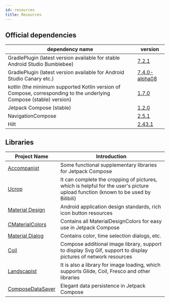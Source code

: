 ```yaml
---
id: resources
title: Resources
---
```


## Official dependencies

|dependency name|version|
|------|-----|
|GradlePlugin (latest version available for stable Android Studio Bumblebee)|[7.2.1](https://mvnrepository.com/artifact/com.android.tools.build/gradle?repo=google)|
|GradlePlugin (latest version available for Android Studio Canary etc.)|[7.4.0-alpha08](https://mvnrepository.com/artifact/com.android.tools.build/gradle?repo=google)|
|kotlin (the minimum supported Kotlin version of Compose, corresponding to the underlying Compose (stable) version) |[1.7.0](https://developer.android.google.cn/jetpack/androidx/releases/compose-kotlin) |
|Jetpack Compose (stable)|[1.2.0](https://developer.android.com/jetpack/androidx/releases/compose)|
|NavigationCompose|[2.5.1](https://developer.android.com/jetpack/androidx/releases/navigation)|
|Hilt|[2.43.1](https://mvnrepository.com/artifact/com.google.dagger/hilt-android)|

## Libraries

| Project Name | Introduction |
| -------|------|
|[Accompanist](https://github.com/google/accompanist) | Some functional supplementary libraries for Jetpack Compose
|[Ucrop](https://github.com/Yalantis/uCrop) | It can complete the cropping of pictures, which is helpful for the user's picture upload function (known to be used by Bilibili)
|[Material Design](https://material.io/design) | Android application design standards, rich icon button resources
|[CMaterialColors](https://github.com/FunnySaltyFish/CMaterialColors) | Contains all MaterialDesignColors for easy use in Jetpack Compose
|[Material Dialog](https://github.com/afollestad/material-dialogs) | Contains color, time selection dialogs, etc.
|[Coil](https://coil-kt.github.io/coil/compose/) | Compose additional image library, support to display Svg Gif, support to display pictures of network resources
|[Landscapist](https://github.com/skydoves/Landscapist) | It is also a library for image loading, which supports Glide, Coil, Fresco and other libraries
|[ComposeDataSaver](https://github.com/FunnySaltyFish/ComposeDataSaver) | Elegant data persistence in Jetpack Compose
